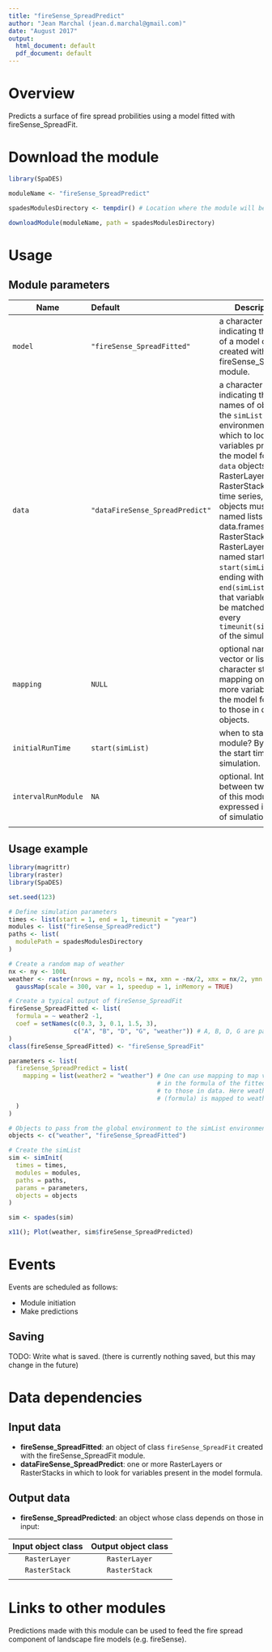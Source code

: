 ```yaml
---
title: "fireSense_SpreadPredict"
author: "Jean Marchal (jean.d.marchal@gmail.com)"
date: "August 2017"
output:
  html_document: default
  pdf_document: default
---
```


# Overview
Predicts a surface of fire spread probilities using a model fitted with fireSense_SpreadFit.

# Download the module
```r
library(SpaDES)

moduleName <- "fireSense_SpreadPredict"

spadesModulesDirectory <- tempdir() # Location where the module will be downloaded

downloadModule(moduleName, path = spadesModulesDirectory)
```

# Usage
## Module parameters
Name|Default|Description
----|:-------|---------------------------------------------------------------------
`model`|`"fireSense_SpreadFitted"`|a character vector indicating the name of a model object created with the fireSense_SpreadFit module.
`data`|`"dataFireSense_SpreadPredict"`|a character vector indicating the names of objects in the `simList` environment in which to look for variables present in the model formula. `data` objects can be RasterLayers or RasterStacks. For time series, `data` objects must be named lists of data.frames, RasterStacks or RasterLayers, named starting with `start(simList)` and ending with `end(simList)` such that variables can be matched for every `timeunit(simList)` of the simulation.
`mapping`|`NULL`|optional named vector or list of character strings mapping one or more variables in the model formula to those in data objects.
`initialRunTime`|`start(simList)`|when to start this module? By default, the start time of the simulation.
`intervalRunModule`|`NA`|optional. Interval between two runs of this module, expressed in units of simulation time.
|||

## Usage example
```r
library(magrittr)
library(raster)
library(SpaDES)

set.seed(123)

# Define simulation parameters
times <- list(start = 1, end = 1, timeunit = "year")
modules <- list("fireSense_SpreadPredict")
paths <- list(
  modulePath = spadesModulesDirectory
)

# Create a random map of weather
nx <- ny <- 100L
weather <- raster(nrows = ny, ncols = nx, xmn = -nx/2, xmx = nx/2, ymn = -ny/2, ymx = ny/2) %>%
  gaussMap(scale = 300, var = 1, speedup = 1, inMemory = TRUE)

# Create a typical output of fireSense_SpreadFit
fireSense_SpreadFitted <- list(
  formula = ~ weather2 -1,
  coef = setNames(c(0.3, 3, 0.1, 1.5, 3),
                  c("A", "B", "D", "G", "weather")) # A, B, D, G are parameters of the 5-parameters logistic function
)
class(fireSense_SpreadFitted) <- "fireSense_SpreadFit"

parameters <- list(
  fireSense_SpreadPredict = list(
    mapping = list(weather2 = "weather") # One can use mapping to map variables
                                         # in the formula of the fitted object
                                         # to those in data. Here weather2
                                         # (formula) is mapped to weather (data).
  )
)

# Objects to pass from the global environment to the simList environment
objects <- c("weather", "fireSense_SpreadFitted")

# Create the simList
sim <- simInit(
  times = times,
  modules = modules,
  paths = paths,
  params = parameters,
  objects = objects
)

sim <- spades(sim)

x11(); Plot(weather, sim$fireSense_SpreadPredicted)
```

# Events
Events are scheduled as follows:

- Module initiation
- Make predictions

## Saving
TODO: Write what is saved. (there is currently nothing saved, but this may change in the future)

# Data dependencies
## Input data
- **fireSense_SpreadFitted**: an object of class `fireSense_SpreadFit` created with the fireSense_SpreadFit module.
- **dataFireSense_SpreadPredict**: one or more RasterLayers or RasterStacks in which to look for variables present in the model formula.

## Output data
- **fireSense_SpreadPredicted**: an object whose class depends on those in input:

Input object class | Output object class
:-:|:-:
`RasterLayer` | `RasterLayer`
`RasterStack` | `RasterStack`
||

# Links to other modules
Predictions made with this module can be used to feed the fire spread component of landscape fire models (e.g. fireSense).

